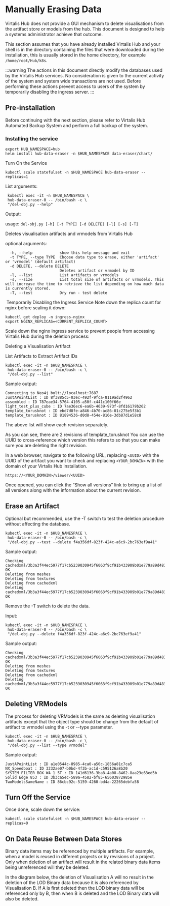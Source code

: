 # Manually Erasing Data

Virtalis Hub does not provide a GUI mechanism to delete visualisations from the artifact store or models from the hub. This document is designed to help a systems administrator achieve that outcome.

This section assumes that you have already installed Virtalis Hub and your shell is in the directory containing the files that were downloaded during the installation, this is usually stored in the home directory, for example `/home/root/Hub/k8s`.

:::warning
The actions in this document directly modify the databases used by the Virtalis Hub services. No consideration is given to the current activity of the system and system wide transactions are not used. Before performing these actions prevent access to users of the system by temporarily disabling the ingress server.
:::

## Pre-installation

Before continuing with the next section, please refer to Virtalis Hub Automated Backup System and perform a full backup of the system.

### Installing the service

```
export HUB_NAMESPACE=hub
helm install hub-data-eraser -n $HUB_NAMESPACE data-eraser/chart/ 
```

Turn On the Service

```
kubectl scale statefulset -n $HUB_NAMESPACE hub-data-eraser --replicas=1
```

List arguments:

```
 kubectl exec -it -n $HUB_NAMESPACE \
 hub-data-eraser-0 -- /bin/bash -c \
 "/del-obj.py --help"
```

Output:

usage: `del-obj.py [-h] [-t TYPE] [-d DELETE] [-l] [-s] [-T]`

Deletes visualisation artifacts and vrmodels from Virtalis Hub

optional arguments:

```
  -h, --help            show this help message and exit
  -t TYPE, --type TYPE  Choose data type to erase, either 'artifact' or 'vrmodel' (default artifact)
  -d DELETE, --delete DELETE
                        Deletes artifact or vrmodel by ID
  -l, --list            List artifacts or vrmodels
  -s, --size            List total size of artifacts or vrmodels. This will increase the time to retrieve the list depending on how much data is currently stored.
  -T, --test            Dry run - test delete
```
‍
Temporarily Disabling the Ingress Service
Note down the replica count for nginx before scaling it down:

```
kubectl get deploy -n ingress-nginx 
export NGINX_REPLICAS=<CURRENT_REPLICA_COUNT>
```

Scale down the nginx ingress service to prevent people from accessing Virtalis Hub during the deletion process:

Deleting a Visualisation Artifact

List Artifacts to Extract Artifact IDs

```
kubectl exec -it -n $HUB_NAMESPACE \
 hub-data-eraser-0 -- /bin/bash -c \
 "/del-obj.py --list"
```

Sample output:

```
Connecting to Neo4j bolt://localhost:7687
JustAPointList : ID 8f3885c5-03ec-492f-9fca-8119ad2f4962
assembled : ID 787eae34-5764-4105-a50f-c441c100f66e
light_test_plus_cube : ID 7ae36ec6-ea6b-4639-973f-8fd16179b262
template_torusknot : ID ebd7d8fe-a846-4b70-ac86-01c275e5f3b1
template_torusknot : ID 81894536-d0d8-454e-816e-3db87d1e58c8
```

The above list will show each revision separately.

As you can see, there are 2 revisions of template_torusknot You can use the UUID to cross-reference which version this refers to so that you can make sure you are deleting the right revision.

In a web browser, navigate to the following URL, replacing `<UUID>` with the UUID of the artifact you want to check and replacing `<YOUR_DOMAIN>` with the domain of your Virtalis Hub installation.

```
https://<YOUR_DOMAIN>/viewer/<UUID>
```

Once opened, you can click the “Show all versions” link to bring up a list of all versions along with the information about the current revision.

## Erase an Artifact

Optional but recommended, use the -T switch to test the deletion procedure without affecting the database.

```
kubectl exec -it -n $HUB_NAMESPACE \
 hub-data-eraser-0 -- /bin/bash -c \
 "/del-obj.py --test --delete f4a356df-823f-424c-a6c9-2bc763ef9a41"
```

Sample output:

```
Checking cachedxml/3b3a3f44ec5977f17cb5239030945f6063f9cf91b433909b01e779a89d4830be
OK
Deleting from meshes
Deleting from textures
Deleting from cachedxml
Deleting cachedxml/3b3a3f44ec5977f17cb5239030945f6063f9cf91b433909b01e779a89d4830be
OK
```

Remove the -T switch to delete the data.

Input:

```
kubectl exec -it -n $HUB_NAMESPACE \
 hub-data-eraser-0 -- /bin/bash -c \
 "/del-obj.py --delete f4a356df-823f-424c-a6c9-2bc763ef9a41"
```

Sample output:

```
Checking cachedxml/3b3a3f44ec5977f17cb5239030945f6063f9cf91b433909b01e779a89d4830be
OK
Deleting from meshes
Deleting from textures
Deleting from cachedxml
Deleting cachedxml/3b3a3f44ec5977f17cb5239030945f6063f9cf91b433909b01e779a89d4830be
OK
```

## Deleting VRModels

The process for deleting VRModels is the same as deleting visualisation artifacts except that the object type should be change from the default of artifact to vrmodel using the -t or --type parameter.

```
kubectl exec -it -n $HUB_NAMESPACE \
 hub-data-eraser-0 -- /bin/bash -c \
 "/del-obj.py --list --type vrmodel"
```

Sample output:

```
JustAPointList : ID a1e0544c-8985-4ca0-a50c-1856a81c7ca5
NX_Speedboat : ID 3232ae07-b0bd-4f3b-ac1d-c595126a8b20
SYSTEM_FILTER_BOX_WA_1_5T : ID 141d6136-3ba8-4a08-8462-8aa23e63ed5b
Solid Edge 853 : ID 3b3ca5ec-589a-4582-bf85-65603872985e
TwoModelsSameName : ID 86cbc92c-5159-4260-bd4a-22265debfa58
```

## Turn Off the Service

Once done, scale down the service:

```
kubectl scale statefulset -n $HUB_NAMESPACE hub-data-eraser --replicas=0
```

## On Data Reuse Between Data Stores

Binary data items may be referenced by multiple artifacts. For example, when a model is reused in different projects or by revisions of a project. Only when deletion of an artifact will result in the related binary data items being unreferenced will they be deleted.

In the diagram below, the deletion of Visualisation A will no result in the deletion of the LOD Binary data because it is also referenced by Visualisation B. If A is first deleted then the LOD binary data will be referenced only by B, then when B is deleted and the LOD Binary data will also be deleted.
